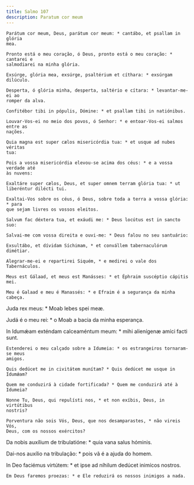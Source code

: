 ```yaml
---
title: Salmo 107
description: Paratum cor meum
---
```


<div class="side-by-side not-content">

    Parátum cor meum, Deus, parátum cor meum: * cantábo, et psallam in glória
    mea.

    Pronto está o meu coração, ó Deus, pronto está o meu coração: * cantarei e
    salmodiarei na minha glória.

    Exsúrge, glória mea, exsúrge, psaltérium et cíthara: * exsúrgam dilúculo.

    Desperta, ó glória minha, desperta, saltério e cítara: * levantar-me-ei ao
    romper da alva.

    Confitébor tibi in pópulis, Dómine: * et psallam tibi in natiónibus.

    Louvar-Vos-ei no meio dos povos, ó Senhor: * e entoar-Vos-ei salmos entre as
    nações.

    Quia magna est super cælos misericórdia tua: * et usque ad nubes véritas
    tua:

    Pois a vossa misericórdia elevou-se acima dos céus: * e a vossa verdade até
    às nuvens:

    Exaltáre super cælos, Deus, et super omnem terram glória tua: * ut
    liberéntur dilécti tui.

    Exaltai-Vos sobre os céus, ó Deus, sobre toda a terra a vossa glória: * para
    que sejam livres os vossos eleitos.

    Salvum fac déxtera tua, et exáudi me: * Deus locútus est in sancto suo:

    Salvai-me com vossa direita e ouvi-me: * Deus falou no seu santuário:

    Exsultábo, et dívidam Síchimam, * et convállem tabernaculórum dimétiar.

    Alegrar-me-ei e repartirei Siquém, * e medirei o vale dos Tabernáculos.

    Meus est Gálaad, et meus est Manásses: * et Éphraim suscéptio cápitis mei.

    Meu é Galaad e meu é Manassés: * e Efraim é a segurança da minha cabeça.
  </span>

Juda rex meus: * Moab lebes spei meæ.

Judá é o meu rei: * o Moab a bacia da minha esperança.

  <span>
    In Idumǽam exténdam calceaméntum meum: * mihi alienígenæ amíci facti sunt.

    Estenderei o meu calçado sobre a Idumeia: * os estrangeiros tornaram-se meus
    amigos.

    Quis dedúcet me in civitátem munítam? * Quis dedúcet me usque in Idumǽam?

    Quem me conduzirá à cidade fortificada? * Quem me conduzirá até à Idumeia?

    Nonne Tu, Deus, qui repulísti nos, * et non exíbis, Deus, in virtútibus
    nostris?

    Porventura não sois Vós, Deus, que nos desamparastes, * não vireis Vós,
    Deus, com os nossos exércitos?
  </span>

Da nobis auxílium de tribulatióne: * quia vana salus hóminis.

Dai-nos auxílio na tribulação: * pois vã é a ajuda do homem.

  <span>
    In Deo faciémus virtútem: * et ipse ad níhilum dedúcet inimícos nostros.

    Em Deus faremos proezas: * e Ele reduzirá os nossos inimigos a nada.

</div>
